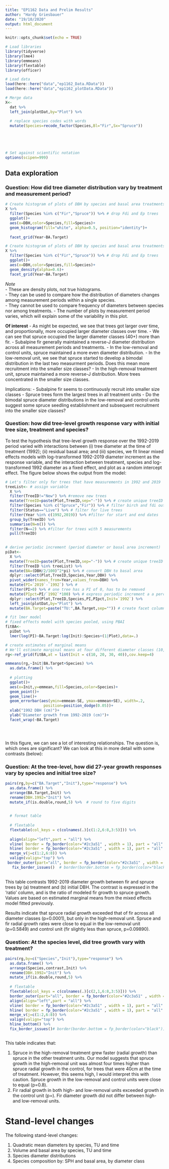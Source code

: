 ```yaml
---
title: "EP1162 Data and Prelim Results"
author: "Hardy Griesbauer"
date: "19/10/2020"
output: html_document
---
```


```r
knitr::opts_chunk$set(echo = TRUE)

# Load libraries
library(tidyverse)
library(lme4)
library(emmeans)
library(flextable)
library(officer)

# Load data
load(here::here("data","ep1162_Data.RData"))
load(here::here("data","ep1162_plotData.RData"))

# Merge data
X<-
  dat %>% 
  left_join(plotDat,by="Plot") %>% 
  
  # replace species codes with words
  mutate(Species=recode_factor(Species,Bl="Fir",Sx="Spruce"))
  




# Set against scientific notation
options(scipen=999)

```

## Data exploration

### Question: How did tree diameter distribution vary by treatment and measurement period?

``` r

# Create histogram of plots of DBH by species and basal area treatments
X %>% 
  filter(Species %in% c("Fir","Spruce")) %>% # drop Fdi and Ep trees
  ggplot()+
  aes(x=DBH,color=Species,fill=Species)+
  geom_histogram(fill="white", alpha=0.5, position="identity")+
 
  facet_grid(Year~BA.Target)


```


``` r

# Create histogram of plots of DBH by species and basal area treatments
X %>% 
  filter(Species %in% c("Fir","Spruce")) %>% # drop Fdi and Ep trees
  ggplot()+
  aes(x=DBH,color=Species,fill=Species)+
  geom_density(alpha=0.6)+
  facet_grid(Year~BA.Target)


```

*Note*  
- These are density plots, not true histograms.  
- They can be used to compare how the distribution of diameters changes among measurement periods within a single species.  
- They cannot be used to compare frequency of diameters between species nor among treatments.
- The number of plots by measurement period varies, which will explain some of the variability in this plot.

**Of interest**
- As might be expected, we see that trees got larger over time, and proportionally, more occupied larger diameter classes over time.
- We can see that spruce occupied the larger diameter classes (40+) more than fir.
- Subalpine fir generally maintained a reverse-J diameter distribution across all measurement periods and treatments.
- In the low-removal and control units, spruce maintained a more even diameter distribution.
- In the low-removal unit, we see that spruce started to develop a bimodal distribution in the last two measurment periods.  Does this mean more recruitment into the smaller size classes?
- In the high-removal treatment unit, spruce maintained a more reverse-J distribution.  More trees concentrated in the smaller size classes.

Implications:
- Subalpine fir seems to continuously recruit into smaller size classes
- Spruce trees form the largest trees in all treatment units
- Do the bimodal spruce diameter distributions in the low-removal and control units suggest some spruce seedling establishment and subsequent recruitment into the smaller size classes?


### Question: how did tree-level growth response vary with initial tree size, treatment and species?

To test the hypothesis that tree-level growth response over the 1992-2019 period varied with interactions between (i) tree diameter at the time of treatment (1992); (ii) residual basal area; and (iii) species, we fit linear mixed effects models with log-transformed 1992-2019 diameter increment as the response variable, and the interaction between treatment, species and log-transformed 1992 diameter as a fixed effect, and plot as a random intercept effect.  The figure below shows the output from the model:


```r

# Let's filter only for trees that have measurements in 1992 and 2019 
treeList<- # assign variable
  X %>% 
  filter(TreeID!="New") %>% #remove new trees
  mutate(TreeID=paste(Plot,TreeID,sep="-")) %>% # create unique treeID
  filter(Species %in% c("Spruce","Fir")) %>% # filter birch and fdi out of dataset
  filter(Status=="Live") %>% # filter for live trees
  filter(Year %in% c(1992,2019)) %>% #filter for start and end dates
  group_by(TreeID) %>% 
  summarise(N=n()) %>% 
  filter(N==2) %>% #filter for trees with 5 measurements
  pull(TreeID)
  

# derive periodic increment (period diameter or basal area increment)
piDat<-
  X %>% 
  mutate(TreeID=paste(Plot,TreeID,sep="-")) %>% # create unique treeID
  filter(TreeID %in% treeList) %>% 
  mutate(BA=(DBH/2/100)^2*pi) %>% # convert DBH to basal area
  dplyr::select(Plot,TreeID,Species,Year,DBH) %>% 
  pivot_wider(names_from=Year,values_from=DBH) %>% 
  mutate(PI=`2019`-`1992`) %>% # 
  filter(PI>0) %>% # one tree has a PI of 0, has to be removed
  mutate(PIpct=PI/`1992`*100) %>% # express periodic increment a a percentage
  dplyr::select(Plot,TreeID,Species,PI,PIpct,Init=`1992`) %>% 
  left_join(plotDat,by="Plot") %>% 
  mutate(BA.Target=paste("TU:",BA.Target,sep="")) # create facet column

# fit lmer model
# fixed effects model with species pooled, using PBAI
fitBA<-
  piDat %>% 
  lmer(log(PI)~BA.Target:log(Init):Species+(1|Plot),data=.)

# create estimates of marginal means
# We'll estimate marginal means at four different diameter classes (10,20,30,40cm DBH)
rg<-ref_grid(fitBA,at = list(Init = c(10, 20, 30, 40)),cov.keep=4)


```


```r


emmeans(rg,~Init|BA.Target+Species) %>% 
  as.data.frame() %>% 
  
  # plotting
  ggplot()+
  aes(x=Init,y=emmean,fill=Species,color=Species)+
  geom_point()+
  geom_line()+
  geom_errorbar(aes(ymin=emmean-SE, ymax=emmean+SE), width=.2,
                 position=position_dodge(0.05))+
  xlab("1992 DBH (cm)")+
  ylab("Diameter growth from 1992-2019 (cm)")+
  facet_wrap(~BA.Target)


  
```

In this figure, we can see a lot of interesting relationships.  The question is, which ones are significant?  We can look at this in more detail with some contrasts (below):

### Question: At the tree-level, how did 27-year growth responses vary by species and initial tree size?

```r

pairs(rg,by=c("BA.Target","Init"),type="response") %>% 
  as.data.frame() %>% 
  arrange(BA.Target,Init) %>% 
  rename(DBH.1992="Init") %>% 
  mutate_if(is.double,round,5) %>%  # round to five digits

  
  # format table
    
  # flextable
  flextable(col_keys = c(colnames(.)[c(1:2,6:8,3:5)])) %>% 
  
  align(align="left",part = "all") %>% 
  vline( border = fp_border(color="#2c3a51" , width = 1), part = "all" ) %>% 
  hline( border = fp_border(color="#2c3a51" , width = 1), part = "all" ) %>% 
  merge_v(j=c(1:2,6:8)) %>% 
  valign(valign="top") %>%
 border_outer(part="all", border = fp_border(color="#2c3a51" , width = 2)) %>% 
   fix_border_issues()  # border(border.bottom = fp_border(color="black"))
  
```
This table contrasts 1992-2019 diameter growth between fir and spruce trees by (a) treatment and (b) initial DBH.  The contrast is expressed in the 'ratio' column, and is the ratio of modeled fir growth to spruce growth.  Values are based on estimated marginal means from the mixed effects model fitted previously.

Results indicate that spruce radial growth exceeded that of fir across all diameter classes (p=0.0001), but only in the high-removal unit.  Spruce and fir radial growth rates were close to equal in the low-removal unit (p=0.5849) and control unit (fir slightly less than spruce, p=0.09890).


### Question: At the species level, did tree growth vary with treatment?

```r


pairs(rg,by=c("Species","Init"),type="response") %>% 
  as.data.frame() %>% 
  arrange(Species,contrast,Init) %>% 
  rename(DBH.1992="Init") %>% 
  mutate_if(is.double,round,5) %>% 
  
  # flextable
  flextable(col_keys = c(colnames(.)[c(2,1,6:8,3:5)])) %>% 
  border_outer(part="all", border = fp_border(color="#2c3a51" , width = 2)) %>% 
  align(align="left",part = "all") %>% 
  vline( border = fp_border(color="#2c3a51" , width = 1), part = "all" ) %>% 
  hline( border = fp_border(color="#2c3a51" , width = 1), part = "all" ) %>% 
  merge_v(j=c(1:2,6:8)) %>% 
  valign(valign="top") %>%
  hline_bottom() %>% 
  fix_border_issues()# border(border.bottom = fp_border(color="black"))



```

This table indicates that:

1. Spruce in the high-removal treatment grew faster (radial growth) than spruce in the other treatment units.  Our model suggests that spruce growth in the high-removal unit was almost four times higher than spruce radial growth in the control, for trees that were 40cm at the time of treatment.  However, this seems high, I would interpret this with caution.  Spruce growth in the low-removal and control units were close to equal (p=0.8).
2. Fir radial growth in both high- and low-removal units exceeded growth in the control unit (p=).  Fir diameter growth did not differ between high- and low-removal units.




# Stand-level changes

The following stand-level changes:

1. Quadratic mean diameters by species, TU and time
2. Volume and basal area by species, TU and time
3. Species diameter distributions
4. Species composition by: SPH and basal area, by diameter class



